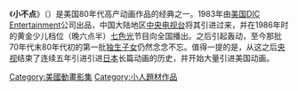 《'''小不点'''》（{{lang|en|The Littles}}）是美国80年代高产动画作品的经典之一。1983年由[[美国|美国]][[DIC_Entertainment|DIC Entertainment]]公司出品，中国大陆地区[[中国中央电视台|中央电视台]]将其引进过来，并在1986年时的黄金少儿档位（晚六点半）[[七色光|七色光]]节目向全国播出。之后引起轰动，至今那批70年代末80年代初的第一批[[独生子女|独生子女]]仍然念念不忘。值得一提的是，从这之后[[中国中央电视台|央视]]结束了连续五年引进引进[[日本|日本]]长篇动画的历史，并开始大量引进美国动画。

{{Authority control}}
[[Category:美國動畫影集|Category:美國動畫影集]]
[[Category:小人題材作品|Category:小人題材作品]]
